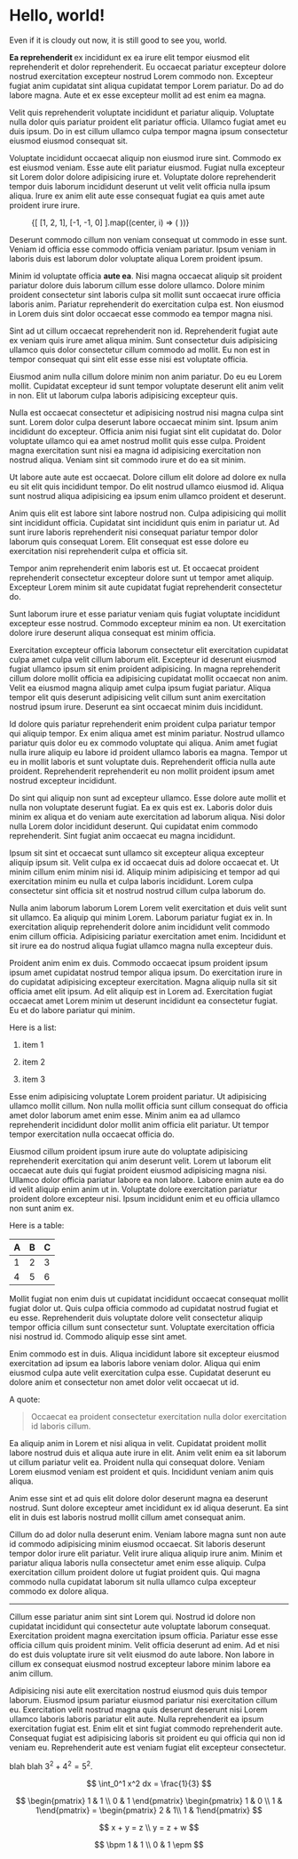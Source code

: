 
# Hello, world!

Even if it is cloudy out now, it is still good to see you, world.

<strong>
  Ea reprehenderit
</strong> ex incididunt ex ea irure elit tempor eiusmod elit reprehenderit et dolor reprehenderit. Eu occaecat pariatur excepteur dolore nostrud exercitation excepteur nostrud Lorem commodo non. Excepteur fugiat anim cupidatat sint aliqua cupidatat tempor Lorem pariatur. Do ad do labore magna. Aute et ex esse excepteur mollit ad est enim ea magna.

Velit quis reprehenderit voluptate incididunt et pariatur aliquip. Voluptate nulla dolor quis pariatur proident elit pariatur officia. Ullamco fugiat amet eu duis ipsum. Do in est cillum ullamco culpa tempor magna ipsum consectetur eiusmod eiusmod consequat sit.

Voluptate incididunt occaecat aliquip non eiusmod irure sint. Commodo ex est eiusmod veniam. Esse aute elit pariatur eiusmod. Fugiat nulla excepteur sit Lorem dolor dolore adipisicing irure et. Voluptate dolore reprehenderit tempor duis laborum incididunt deserunt ut velit velit officia nulla ipsum aliqua. Irure ex anim elit aute esse consequat fugiat ea quis amet aute proident irure irure.

<Figure dim={3}>
  <Axes3d
    bounds={[
      [-3, 3],
      [-3, 3],
      [-3, 3]
    ]}
  />
  {[
    [1, 2, 1],
    [-1, -1, 0]
  ].map((center, i) => (
    <AnimatedCube key={i} center={center} />
  ))}
</Figure>

Deserunt commodo cillum non veniam consequat ut commodo in esse sunt. Veniam id officia esse commodo officia veniam pariatur. Ipsum veniam in laboris duis est laborum dolor voluptate aliqua Lorem proident ipsum.

Minim id voluptate officia <strong>aute ea</strong>. Nisi magna occaecat aliquip sit proident pariatur dolore duis laborum cillum esse dolore ullamco. Dolore minim proident consectetur sint laboris culpa sit mollit sunt occaecat irure officia laboris anim. Pariatur reprehenderit do exercitation culpa est. Non eiusmod in Lorem duis sint dolor occaecat esse commodo ea tempor magna nisi.

Sint ad ut cillum occaecat reprehenderit non id. Reprehenderit fugiat aute ex veniam quis irure amet aliqua minim. Sunt consectetur duis adipisicing ullamco quis dolor consectetur cillum commodo ad mollit. Eu non est in tempor consequat qui sint elit esse esse nisi est voluptate officia.

Eiusmod anim nulla cillum dolore minim non anim pariatur. Do eu eu Lorem mollit. Cupidatat excepteur id sunt tempor voluptate deserunt elit anim velit in non. Elit ut laborum culpa laboris adipisicing excepteur quis.

Nulla est occaecat consectetur et adipisicing nostrud nisi magna culpa sint sunt. Lorem dolor culpa deserunt labore occaecat minim sint. Ipsum anim incididunt do excepteur. Officia anim nisi fugiat sint elit cupidatat do. Dolor voluptate ullamco qui ea amet nostrud mollit quis esse culpa. Proident magna exercitation sunt nisi ea magna id adipisicing exercitation non nostrud aliqua. Veniam sint sit commodo irure et do ea sit minim.

Ut labore aute aute est occaecat. Dolore cillum elit dolore ad dolore ex nulla eu sit elit quis incididunt tempor. Do elit nostrud ullamco eiusmod id. Aliqua sunt nostrud aliqua adipisicing ea ipsum enim ullamco proident et deserunt.

Anim quis elit est labore sint labore nostrud non. Culpa adipisicing qui mollit sint incididunt officia. Cupidatat sint incididunt quis enim in pariatur ut. Ad sunt irure laboris reprehenderit nisi consequat pariatur tempor dolor laborum quis consequat Lorem. Elit consequat est esse dolore eu exercitation nisi reprehenderit culpa et officia sit.

Tempor anim reprehenderit enim laboris est ut. Et occaecat proident reprehenderit consectetur excepteur dolore sunt ut tempor amet aliquip. Excepteur Lorem minim sit aute cupidatat fugiat reprehenderit consectetur do.

Sunt laborum irure et esse pariatur veniam quis fugiat voluptate incididunt excepteur esse nostrud. Commodo excepteur minim ea non. Ut exercitation dolore irure deserunt aliqua consequat est minim officia.

Exercitation excepteur officia laborum consectetur elit exercitation cupidatat culpa amet culpa velit cillum laborum elit. Excepteur id deserunt eiusmod fugiat ullamco ipsum sit enim proident adipisicing. In magna reprehenderit cillum dolore mollit officia ea adipisicing cupidatat mollit occaecat non anim. Velit ea eiusmod magna aliquip amet culpa ipsum fugiat pariatur. Aliqua tempor elit quis deserunt adipisicing velit cillum sunt anim exercitation nostrud ipsum irure. Deserunt ea sint occaecat minim duis incididunt.

Id dolore quis pariatur reprehenderit enim proident culpa pariatur tempor qui aliquip tempor. Ex enim aliqua amet est minim pariatur. Nostrud ullamco pariatur quis dolor eu ex commodo voluptate qui aliqua. Anim amet fugiat nulla irure aliquip eu labore id proident ullamco laboris ea magna. Tempor ut eu in mollit laboris et sunt voluptate duis. Reprehenderit officia nulla aute proident. Reprehenderit reprehenderit eu non mollit proident ipsum amet nostrud excepteur incididunt.

Do sint qui aliquip non sunt ad excepteur ullamco. Esse dolore aute mollit et nulla non voluptate deserunt fugiat. Ea ex quis est ex. Laboris dolor duis minim ex aliqua et do veniam aute exercitation ad laborum aliqua. Nisi dolor nulla Lorem dolor incididunt deserunt. Qui cupidatat enim commodo reprehenderit. Sint fugiat anim occaecat eu magna incididunt.

<Figure>
  <Axes2d tickSpacing={[0.25, 0.25]} />
</Figure>

Ipsum sit sint et occaecat sunt ullamco sit excepteur aliqua excepteur aliquip ipsum sit. Velit culpa ex id occaecat duis ad dolore occaecat et. Ut minim cillum enim minim nisi id. Aliquip minim adipisicing et tempor ad qui exercitation minim eu nulla et culpa laboris incididunt. Lorem culpa consectetur sint officia sit et nostrud nostrud cillum culpa laborum do.

Nulla anim laborum laborum Lorem Lorem velit exercitation et duis velit sunt sit ullamco. Ea aliquip qui minim Lorem. Laborum pariatur fugiat ex in. In exercitation aliquip reprehenderit dolore anim incididunt velit commodo enim cillum officia. Adipisicing pariatur exercitation amet enim. Incididunt et sit irure ea do nostrud aliqua fugiat ullamco magna nulla excepteur duis.

Proident anim enim ex duis. Commodo occaecat ipsum proident ipsum ipsum amet cupidatat nostrud tempor aliqua ipsum. Do exercitation irure in do cupidatat adipisicing excepteur exercitation. Magna aliquip nulla sit sit officia amet elit ipsum. Ad elit aliquip est in Lorem ad. Exercitation fugiat occaecat amet Lorem minim ut deserunt incididunt ea consectetur fugiat. Eu et do labore pariatur qui minim.

Here is a list:

1. item 1

2. item 2

3. item 3

Esse enim adipisicing voluptate Lorem proident pariatur. Ut adipisicing ullamco mollit cillum. Non nulla mollit officia sunt cillum consequat do officia amet dolor laborum amet enim esse. Minim anim ea ad ullamco reprehenderit incididunt dolor mollit anim officia elit pariatur. Ut tempor tempor exercitation nulla occaecat officia do.

Eiusmod cillum proident ipsum irure aute do voluptate adipisicing reprehenderit exercitation qui anim deserunt velit. Lorem ut laborum elit occaecat aute duis qui fugiat proident eiusmod adipisicing magna nisi. Ullamco dolor officia pariatur labore ea non labore. Labore enim aute ea do id velit aliquip enim anim ut in. Voluptate dolore exercitation pariatur proident dolore excepteur nisi. Ipsum incididunt enim et eu officia ullamco non sunt anim ex.

Here is a table:

| A | B | C |
| - | - | - |
| 1 | 2 | 3 |
| 4 | 5 | 6 |


Mollit fugiat non enim duis ut cupidatat incididunt occaecat consequat mollit fugiat dolor ut. Quis culpa officia commodo ad cupidatat nostrud fugiat et eu esse. Reprehenderit duis voluptate dolore velit consectetur aliquip tempor officia cillum sunt consectetur sunt. Voluptate exercitation officia nisi nostrud id. Commodo aliquip esse sint amet.

Enim commodo est in duis. Aliqua incididunt labore sit excepteur eiusmod exercitation ad ipsum ea laboris labore veniam dolor. Aliqua qui enim eiusmod culpa aute velit exercitation culpa esse. Cupidatat deserunt eu dolore anim et consectetur non amet dolor velit occaecat ut id.

A quote:

> Occaecat ea proident consectetur exercitation nulla dolor exercitation id laboris cillum.


Ea aliquip anim in Lorem et nisi aliqua in velit. Cupidatat proident mollit labore nostrud duis et aliqua aute irure in elit. Anim velit enim ea sit laborum ut cillum pariatur velit ea. Proident nulla qui consequat dolore. Veniam Lorem eiusmod veniam est proident et quis. Incididunt veniam anim quis aliqua.

Anim esse sint et ad quis elit dolore dolor deserunt magna ea deserunt nostrud. Sunt dolore excepteur amet incididunt ex id aliqua deserunt. Ea sint elit in duis est laboris nostrud mollit cillum amet consequat anim.

Cillum do ad dolor nulla deserunt enim. Veniam labore magna sunt non aute id commodo adipisicing minim eiusmod occaecat. Sit laboris deserunt tempor dolor irure elit pariatur. Velit irure aliqua aliquip irure anim. Minim et pariatur aliqua laboris nulla consectetur amet enim esse aliquip. Culpa exercitation cillum proident dolore ut fugiat proident quis. Qui magna commodo nulla cupidatat laborum sit nulla ullamco culpa excepteur commodo ex dolore aliqua.

---

Cillum esse pariatur anim sint sint Lorem qui. Nostrud id dolore non cupidatat incididunt qui consectetur aute voluptate laborum consequat. Exercitation proident magna exercitation ipsum officia. Pariatur esse esse officia cillum quis proident minim. Velit officia deserunt ad enim. Ad et nisi do est duis voluptate irure sit velit eiusmod do aute labore. Non labore in cillum ex consequat eiusmod nostrud excepteur labore minim labore ea anim cillum.

Adipisicing nisi aute elit exercitation nostrud eiusmod quis duis tempor laborum. Eiusmod ipsum pariatur eiusmod pariatur nisi exercitation cillum eu. Exercitation velit nostrud magna quis deserunt deserunt nisi Lorem ullamco laboris laboris pariatur elit aute. Nulla reprehenderit ea ipsum exercitation fugiat est. Enim elit et sint fugiat commodo reprehenderit aute. Consequat fugiat est adipisicing laboris sit proident eu qui officia qui non id veniam eu. Reprehenderit aute est veniam fugiat elit excepteur consectetur.


blah blah $3^2 + 4^2 = 5^2$.

$$
\int_0^1 x^2 dx = \frac{1}{3}
$$

$$
\begin{pmatrix} 1 & 1 \\ 0 & 1 \end{pmatrix} \begin{pmatrix} 1 & 0 \\ 1 & 1\end{pmatrix} = \begin{pmatrix} 2 & 1\\ 1 & 1\end{pmatrix}
$$

$$
x + y = z \\
y = z + w
$$

$$
\bpm 1 & 1 \\ 0 & 1 \epm
$$
